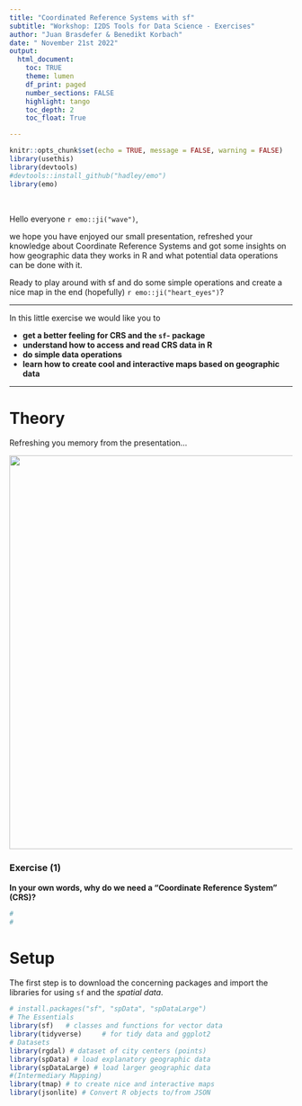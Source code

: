 ```yaml
---
title: "Coordinated Reference Systems with sf"
subtitle: "Workshop: I2DS Tools for Data Science - Exercises"
author: "Juan Brasdefer & Benedikt Korbach"
date: " November 21st 2022"
output: 
  html_document:
    toc: TRUE
    theme: lumen
    df_print: paged
    number_sections: FALSE
    highlight: tango
    toc_depth: 2
    toc_float: True

---
```


```r
knitr::opts_chunk$set(echo = TRUE, message = FALSE, warning = FALSE)
library(usethis)
library(devtools)
#devtools::install_github("hadley/emo")
library(emo)
```

$~$

Hello everyone `r emo::ji("wave")`, 

we hope you have enjoyed our small presentation, refreshed your knowledge about Coordinate Reference Systems and got some insights on how geographic data they works in R and what potential data operations can be done with it.

Ready to play around with sf and do some simple operations and create a nice map in the end (hopefully) `r emo::ji("heart_eyes")`?  


*** 

In this little exercise we would like you to 


* **get a better feeling for CRS and the `sf`- package**  
* **understand how to access and read CRS data in R**
* **do simple data operations** 
* **learn how to create cool and interactive maps based on geographic data**

---
# Theory

Refreshing you memory from the presentation...

<div align="center">
<img src="http://www.geo.hunter.cuny.edu/~jochen/gtech201/lectures/lec6concepts/Datums/Basics%20of%20datums_files/image001.gif" width=700>
</div>

### Exercise (1) 
**In your own words, why do we need a “Coordinate Reference System” (CRS)? ** 
```r
#
#
```
# Setup

The first step is to download the concerning packages and import the libraries for using `sf` and the *spatial data*.

```r
# install.packages("sf", "spData", "spDataLarge")
# The Essentials
library(sf)   # classes and functions for vector data
library(tidyverse)     # for tidy data and ggplot2
# Datasets
library(rgdal) # dataset of city centers (points)
library(spData) # load explanatory geographic data
library(spDataLarge) # load larger geographic data 
#(Intermediary Mapping)
library(tmap) # to create nice and interactive maps
library(jsonlite) # Convert R objects to/from JSON
```

